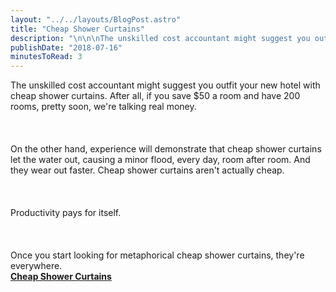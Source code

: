 ```yaml
---
layout: "../../layouts/BlogPost.astro"
title: "Cheap Shower Curtains"
description: "\n\n\nThe unskilled cost accountant might suggest you outfit your new hotel with cheap shower curtains. After all, if you save $50 a room and have 200 rooms, pretty soon, we're talking real money.\n\n\n\n\n\nOn the other hand, experience will demonstrate that cheap shower curtains let the water out, causing a minor flood, every day, room after room. And they wear out faster. Cheap shower curtains aren't actually cheap.\n\n\n\n\n\nProductivity pays for itself.\n\n\n\n\n\nOnce you start looking for metaphorical cheap "
publishDate: "2018-07-16"
minutesToRead: 3
---
```


<div class="blockquote">
<div><p>The unskilled cost accountant might suggest you outfit your new hotel with cheap shower curtains. After all, if you save $50 a room and have 200 rooms, pretty soon, we're talking real money.<br>
<br><br><br>
On the other hand, experience will demonstrate that cheap shower curtains let the water out, causing a minor flood, every day, room after room. And they wear out faster. Cheap shower curtains aren't actually cheap.<br>
<br><br><br>
Productivity pays for itself.<br>
<br><br><br>
Once you start looking for metaphorical cheap shower curtains, they're everywhere.<br>
<strong><a href="https://seths.blog/2018/07/cheap-shower-curtains/?ref=antonsten.com">Cheap Shower Curtains</a></strong></p></div>
</div>